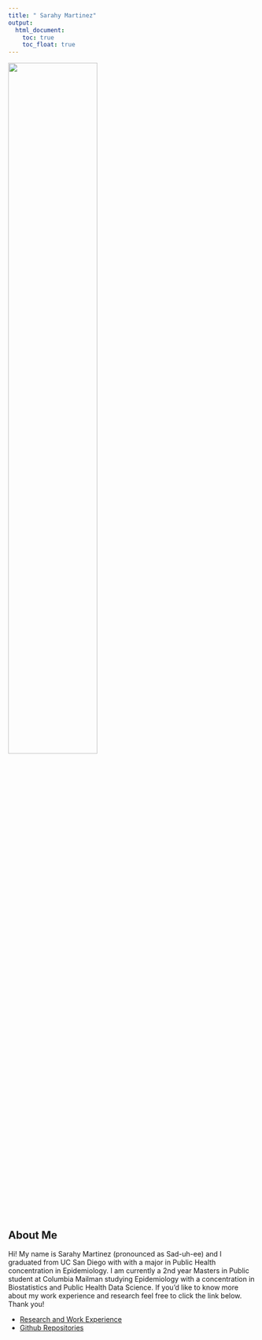 ```yaml
---
title: " Sarahy Martinez"
output: 
  html_document:
    toc: true
    toc_float: true
---
```


<img src="images/Martinez-Sarahy.jpg" style="width:60%">

## About Me

Hi! My name is Sarahy Martinez (pronounced as Sad-uh-ee) and I graduated from UC San Diego with with a major in Public Health concentration in Epidemiology. I am currently a 2nd year Masters in Public student at Columbia Mailman studying Epidemiology with a concentration in Biostatistics and Public Health Data Science. If you'd like to know more about my work experience and research feel free to click the link below. Thank you! 

* [Research and Work Experience](aboutme.html)
* [Github Repositories](https://github.com/sarahym7/sarahy_martinez.github.io)